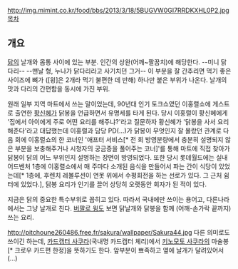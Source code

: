 http://img.mimint.co.kr/food/bbs/2013/3/18/5BUGVW0GI7RRDKXHL0P2.jpg
[[목차]]
== 개요 ==
[[닭]]의 날개와 몸통 사이에 있는 부분. 인간의 상완(어깨~팔꿈치)에 해당한다. --미니 닭다리-- --맨날 형, 누나가 닭다리라고 사기치던 그거--
이 부분을 잘 간추리면 먹기 좋은 사이즈에 뼈가 ([윙]은 2개라 먹기 불편한 데 반해) 하나만 붙은 부위가 나온다. 날개의 맛과 다리의 간편함을 동시에 가진 부위.

원래 일부 지역 마트에서 쓰는 말이었는데, 90년대 인기 토크쇼였던 이홍렬쇼에 게스트로 출연한 [[황신혜]]가 닭봉을 언급하면서 유명세를 타게 된다. 당시 이홍렬이 황신혜에게 '집에서 아이에게 주로 어떤 요리를 해주냐?'라고 질문하자 황신혜가 '닭봉을 사서 요리해준다'라고 대답했는데 이홍렬과 담당 PD(...)가 닭봉이 무엇인지 잘 몰랐던 관계로 다음 회에 이홍렬쇼의 한 코너인 '애프터 서비스[* 전 회 방영분량에서 충분히 설명되지 않은 부분을 보충해주거나 시청자의 궁금증을 풀어주는 코너]'를 통해 마트에 직접 찾아가 닭봉이 닭의 어느 부위인지 설명하는 장면이 방영되었다. 또한 당시 롯데월드에는 실내 어드벤처 1층에 이홍렬쇼에서 매 주마다 소개된 음식을 만들어서 파는 간이 식당이 있었는데[* 1층에, 후렌치 레볼루션이 연못 위에서 수평회전을 하는 선로가 있다. 그 근처 쉼터에 있었다.], 닭봉 요리가 인기를 끌어 상당히 오랫동안 회자가 된 적이 있다.

지금은 닭의 중요한 특수부위로 꼽히고 있다. 따라서 국내에만 쓰이는 용어고, 다른나라에서는 그냥 날개로 친다. [[버팔로 윙]]도 보면 닭날개와 닭봉을 함께 (어깨-손가락 끝까지)쓰는 요리.

http://pitchoune260486.free.fr/sakura/wallpaper/Sakura44.jpg
다른 의미로도 쓰이긴 하는데, [[카드캡터 사쿠라]](국내명 카드캡터 체리)에서 [[키노모토 사쿠라]]의 마술봉[* 크로우 카드편 한정]을 뜻하기도 한다. 앞부분이 뾰족하고 옆에 날개가 달려있어서(...)
